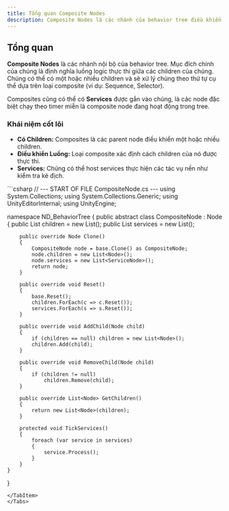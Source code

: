 ```yaml
---
title: Tổng quan Composite Nodes
description: Composite Nodes là các nhánh của behavior tree điều khiển luồng thực thi.
---
```


## Tổng quan

**Composite Nodes** là các nhánh nội bộ của behavior tree. Mục đích chính của chúng là định nghĩa luồng logic thực thi giữa các children của chúng. Chúng có thể có một hoặc nhiều children và sẽ xử lý chúng theo thứ tự cụ thể dựa trên loại composite (ví dụ: Sequence, Selector).

Composites cũng có thể có **Services** được gắn vào chúng, là các node đặc biệt chạy theo timer miễn là composite node đang hoạt động trong tree.

### Khái niệm cốt lõi
- **Có Children:** Composites là các parent node điều khiển một hoặc nhiều children.
- **Điều khiển Luồng:** Loại composite xác định cách children của nó được thực thi.
- **Services:** Chúng có thể host services thực hiện các tác vụ nền như kiểm tra kẻ địch.

<Tabs>
<TabItem label="C# Base Class">
```csharp
// --- START OF FILE CompositeNode.cs ---
using System.Collections;
using System.Collections.Generic;
using UnityEditorInternal;
using UnityEngine;

namespace ND_BehaviorTree
{
    public abstract class CompositeNode : Node
    {
        public List<Node> children = new List<Node>();
        public List<ServiceNode> services = new List<ServiceNode>();

        public override Node Clone()
        {
            CompositeNode node = base.Clone() as CompositeNode;
            node.children = new List<Node>();
            node.services = new List<ServiceNode>();
            return node;
        }

        public override void Reset()
        {
            base.Reset();
            children.ForEach(c => c.Reset());
            services.ForEach(s => s.Reset());
        }

        public override void AddChild(Node child)
        {
            if (children == null) children = new List<Node>();
            children.Add(child);
        }

        public override void RemoveChild(Node child)
        {
            if (children != null)
                children.Remove(child);
        }

        public override List<Node> GetChildren()
        {
            return new List<Node>(children);
        }
        
        protected void TickServices()
        {
            foreach (var service in services)
            {
                service.Process();
            }
        }
    }
}
```
</TabItem>
</Tabs>

